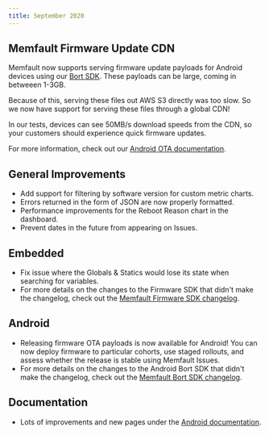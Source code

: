 ```yaml
---
title: September 2020
---
```


## Memfault Firmware Update CDN

Memfault now supports serving firmware update payloads for Android devices using
our [Bort SDK](https://github.com/memfault/bort). These payloads can be large,
coming in betweeen 1-3GB.

Because of this, serving these files out AWS S3 directly was too slow. So we now
have support for serving these files through a global CDN!

In our tests, devices can see 50MB/s download speeds from the CDN, so your
customers should experience quick firmware updates.

For more information, check out our
[Android OTA documentation](https://mflt.io/android-ota-updates).

<!-- truncate -->

## General Improvements

- Add support for filtering by software version for custom metric charts.
- Errors returned in the form of JSON are now properly formatted.
- Performance improvements for the Reboot Reason chart in the dashboard.
- Prevent dates in the future from appearing on Issues.

## Embedded

- Fix issue where the Globals & Statics would lose its state when searching for
  variables.
- For more details on the changes to the Firmware SDK that didn't make the
  changelog, check out the
  [Memfault Firmware SDK changelog](https://github.com/memfault/memfault-firmware-sdk/blob/master/CHANGES.md).

## Android

- Releasing firmware OTA payloads is now available for Android! You can now
  deploy firmware to particular cohorts, use staged rollouts, and assess whether
  the release is stable using Memfault Issues.
- For more details on the changes to the Android Bort SDK that didn't make the
  changelog, check out the
  [Memfault Bort SDK changelog](https://github.com/memfault/bort/blob/master/CHANGELOG.md).

## Documentation

- Lots of improvements and new pages under the
  [Android documentation](https://mflt.io/android-getting-started).
